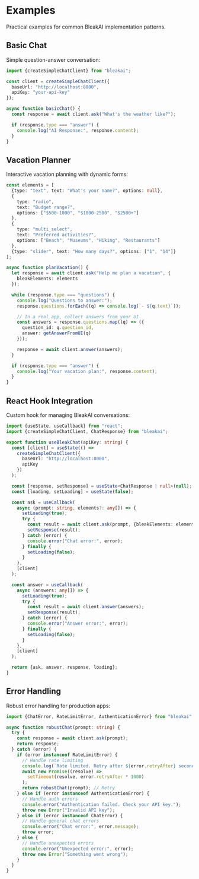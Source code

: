 # Examples

Practical examples for common BleakAI implementation patterns.

## Basic Chat

Simple question-answer conversation:

```typescript
import {createSimpleChatClient} from "bleakai";

const client = createSimpleChatClient({
  baseUrl: "http://localhost:8000",
  apiKey: "your-api-key"
});

async function basicChat() {
  const response = await client.ask("What's the weather like?");

  if (response.type === "answer") {
    console.log("AI Response:", response.content);
  }
}
```

## Vacation Planner

Interactive vacation planning with dynamic forms:

```typescript
const elements = [
  {type: "text", text: "What's your name?", options: null},
  {
    type: "radio",
    text: "Budget range?",
    options: ["$500-1000", "$1000-2500", "$2500+"]
  },
  {
    type: "multi_select",
    text: "Preferred activities?",
    options: ["Beach", "Museums", "Hiking", "Restaurants"]
  },
  {type: "slider", text: "How many days?", options: ["1", "14"]}
];

async function planVacation() {
  let response = await client.ask("Help me plan a vacation", {
    bleakElements: elements
  });

  while (response.type === "questions") {
    console.log("Questions to answer:");
    response.questions.forEach((q) => console.log(`- ${q.text}`));

    // In a real app, collect answers from your UI
    const answers = response.questions.map((q) => ({
      question_id: q.question_id,
      answer: getAnswerFromUI(q)
    }));

    response = await client.answer(answers);
  }

  if (response.type === "answer") {
    console.log("Your vacation plan:", response.content);
  }
}
```

## React Hook Integration

Custom hook for managing BleakAI conversations:

```typescript
import {useState, useCallback} from "react";
import {createSimpleChatClient, ChatResponse} from "bleakai";

export function useBleakChat(apiKey: string) {
  const [client] = useState(() =>
    createSimpleChatClient({
      baseUrl: "http://localhost:8000",
      apiKey
    })
  );

  const [response, setResponse] = useState<ChatResponse | null>(null);
  const [loading, setLoading] = useState(false);

  const ask = useCallback(
    async (prompt: string, elements?: any[]) => {
      setLoading(true);
      try {
        const result = await client.ask(prompt, {bleakElements: elements});
        setResponse(result);
      } catch (error) {
        console.error("Chat error:", error);
      } finally {
        setLoading(false);
      }
    },
    [client]
  );

  const answer = useCallback(
    async (answers: any[]) => {
      setLoading(true);
      try {
        const result = await client.answer(answers);
        setResponse(result);
      } catch (error) {
        console.error("Answer error:", error);
      } finally {
        setLoading(false);
      }
    },
    [client]
  );

  return {ask, answer, response, loading};
}
```

## Error Handling

Robust error handling for production apps:

```typescript
import {ChatError, RateLimitError, AuthenticationError} from "bleakai";

async function robustChat(prompt: string) {
  try {
    const response = await client.ask(prompt);
    return response;
  } catch (error) {
    if (error instanceof RateLimitError) {
      // Handle rate limiting
      console.log(`Rate limited. Retry after ${error.retryAfter} seconds`);
      await new Promise((resolve) =>
        setTimeout(resolve, error.retryAfter * 1000)
      );
      return robustChat(prompt); // Retry
    } else if (error instanceof AuthenticationError) {
      // Handle auth errors
      console.error("Authentication failed. Check your API key.");
      throw new Error("Invalid API key");
    } else if (error instanceof ChatError) {
      // Handle general chat errors
      console.error("Chat error:", error.message);
      throw error;
    } else {
      // Handle unexpected errors
      console.error("Unexpected error:", error);
      throw new Error("Something went wrong");
    }
  }
}
```
